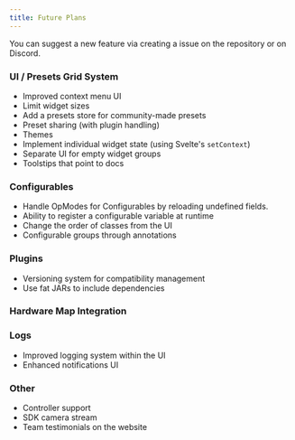 ```yaml
---
title: Future Plans
---
```

You can suggest a new feature via creating a issue on the repository or on Discord.

### UI / Presets Grid System

* Improved context menu UI
* Limit widget sizes
* Add a presets store for community-made presets
* Preset sharing (with plugin handling)
* Themes
* Implement individual widget state (using Svelte's `setContext`)
* Separate UI for empty widget groups
* Toolstips that point to docs

### Configurables

* Handle OpModes for Configurables by reloading undefined fields.
* Ability to register a configurable variable at runtime
* Change the order of classes from the UI
* Configurable groups through annotations

### Plugins

* Versioning system for compatibility management
* Use fat JARs to include dependencies

### Hardware Map Integration

### Logs

* Improved logging system within the UI
* Enhanced notifications UI

### Other

* Controller support
* SDK camera stream
* Team testimonials on the website
